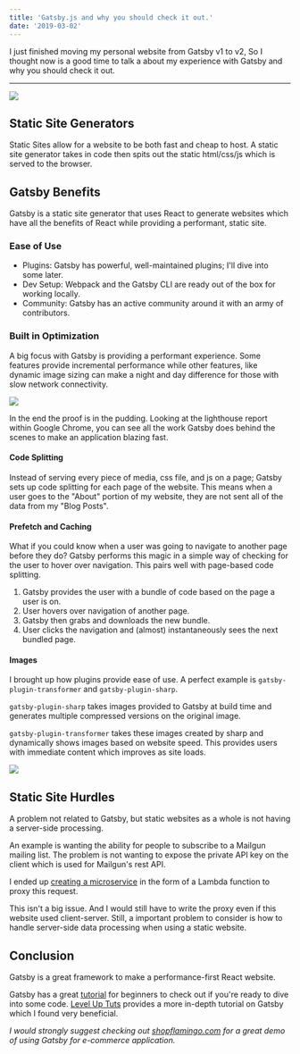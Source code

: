```yaml
---
title: 'Gatsby.js and why you should check it out.'
date: '2019-03-02'
---
```


I just finished moving my personal website from Gatsby v1 to v2, So I thought now is a good time to talk a about my experience with Gatsby and why you should check it out.

---

![](https://s3.amazonaws.com/roush-image/gatsby-logo.png)

## Static Site Generators

Static Sites allow for a website to be both fast and cheap to host. A static site generator takes in code then spits out the static html/css/js which is served to the browser.

## Gatsby Benefits

Gatsby is a static site generator that uses React to generate websites which have all the benefits of React while providing a performant, static site.

### Ease of Use

- Plugins: Gatsby has powerful, well-maintained plugins; I'll dive into some later.
- Dev Setup: Webpack and the Gatsby CLI are ready out of the box for working locally.
- Community: Gatsby has an active community around it with an army of contributors.

### Built in Optimization

A big focus with Gatsby is providing a performant experience. Some features provide incremental performance while other features, like dynamic image sizing can make a night and day difference for those with slow network connectivity.

![](https://s3.amazonaws.com/roush-image/performance-857.jpg)

In the end the proof is in the pudding. Looking at the lighthouse report within Google Chrome, you can see all the work Gatsby does behind the scenes to make an application blazing fast.

#### Code Splitting

Instead of serving every piece of media, css file, and js on a page; Gatsby sets up code splitting for each page of the website. This means when a user goes to the "About" portion of my website, they are not sent all of the data from my "Blog Posts".

#### Prefetch and Caching

What if you could know when a user was going to navigate to another page before they do? Gatsby performs this magic in a simple way of checking for the user to hover over navigation. This pairs well with page-based code splitting.

1. Gatsby provides the user with a bundle of code based on the page a user is on.
2. User hovers over navigation of another page.
3. Gatsby then grabs and downloads the new bundle.
4. User clicks the navigation and (almost) instantaneously sees the next bundled page.

#### Images

I brought up how plugins provide ease of use. A perfect example is `gatsby-plugin-transformer` and `gatsby-plugin-sharp`.

`gatsby-plugin-sharp` takes images provided to Gatsby at build time and generates multiple compressed versions on the original image.

`gatsby-plugin-transformer` takes these images created by sharp and dynamically shows images based on website speed. This provides users with immediate content which improves as site loads.

![](https://s3.amazonaws.com/roush-image/front-page-500-min.gif)

## Static Site Hurdles

A problem not related to Gatsby, but static websites as a whole is not having a server-side processing.

An example is wanting the ability for people to subscribe to a Mailgun mailing list. The problem is not wanting to expose the private API key on the client which is used for Mailgun's rest API.

I ended up [creating a microservice](https://github.com/jjroush/lambda-email-sub) in the form of a Lambda function to proxy this request.

This isn't a big issue. And I would still have to write the proxy even if this website used client-server. Still, a important problem to consider is how to handle server-side data processing when using a static website.

## Conclusion

Gatsby is a great framework to make a performance-first React website.

Gatsby has a great [tutorial](https://www.gatsbyjs.org/tutorial/) for beginners to check out if you're ready to dive into some code. [Level Up Tuts](https://www.leveluptutorials.com/tutorials/pro-gatsby-2) provides a more in-depth tutorial on Gatsby which I found very beneficial.

_I would strongly suggest checking out [shopflamingo.com](https://www.shopflamingo.com/) for a great demo of using Gatsby for e-commerce application._

